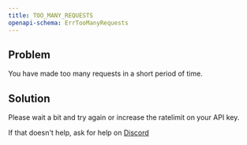 ```yaml
---
title: TOO_MANY_REQUESTS
openapi-schema: ErrTooManyRequests
---
```


## Problem

You have made too many requests in a short period of time.

## Solution

Please wait a bit and try again or increase the ratelimit on your API key.

If that doesn't help, ask for help on [Discord](https://unkey.dev/discord)
